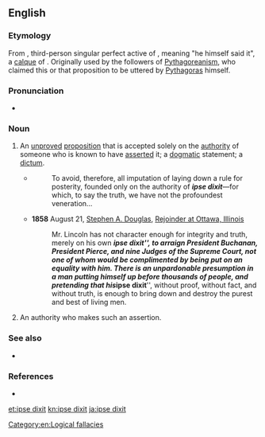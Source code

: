 ==English==
{{wikipedia}}
===Etymology===
From {{etyl|la|en}} {{term|ipse||himself|lang=la}} {{m|la|dīxit||he said}}, third-person singular perfect active of {{m|la|dīcō||say, speak}}, meaning "he himself said it", a [[calque]] of {{etyl|grc|en}} {{term|αὐτός||lang=grc|tr=autos}} {{term|ἔφα||lang=grc|tr=epha}}. Originally used by the followers of [[Pythagoreanism]], who claimed this or that proposition to be uttered by [[Pythagoras]] himself.

===Pronunciation===
* {{a|UK}} {{IPA|/ˈɪp.sɪ ˈdɪk.sɪt/|lang=en}}

===Noun===
{{en-noun|head=[[ipse]] [[dixit]]|?}}

# {{context|rhetoric|lang=en}} An [[unproved]] [[proposition]] that is accepted solely on the [[authority]] of someone who is known to have [[assert]]ed it; a [[dogmatic]] statement; a [[dictum]].
#* {{RQ:Fielding Tom Jones|V|i}}
#*: To avoid, therefore, all imputation of laying down a rule for posterity, founded only on the authority of '''''ipse dixit'''''—for which, to say the truth, we have not the profoundest veneration...
#* '''1858''' August 21, [[w:Stephen A. Douglas|Stephen A. Douglas]], [[w:Lincoln–Douglas debates of 1858|Rejoinder at Ottawa, Illinois]]
#*:Mr. Lincoln has not character enough for integrity and truth, merely on his own '''''ipse dixit''''', to arraign President Buchanan, President Pierce, and nine Judges of the Supreme Court, not one of whom would be complimented by being put on an equality with him. There is an unpardonable presumption in a man putting himself up before thousands of people, and pretending that his '''''ipse dixit''''', without proof, without fact, and without truth, is enough to bring down and destroy the purest and best of living men.
# An authority who makes such an assertion.

===See also===
* {{pedia}}

===References===
* {{R:OED2}}

[[Category:en:Logical fallacies]]

[[et:ipse dixit]]
[[kn:ipse dixit]]
[[ja:ipse dixit]]